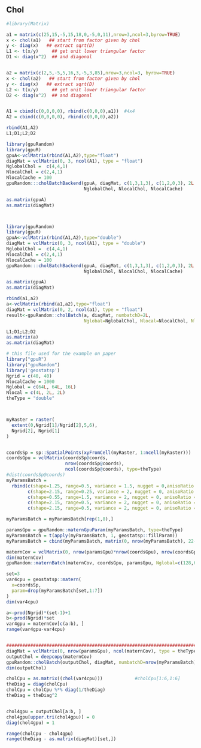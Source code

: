 <!--
%\VignetteEngine{knitr::knitr}
%\VignetteIndexEntry{cholBatch}
-->


## Chol
```r
#library(Matrix)

```


```r
a1 = matrix(c(25,15,-5,15,18,0,-5,0,11),nrow=3,ncol=3,byrow=TRUE)
x <- chol(a1)   ## start from factor given by chol
y <- diag(x)   ## extract sqrt(D)
L1 <- t(x/y)     ## get unit lower triangular factor
D1 <- diag(x^2)  ## and diagonal


a2 = matrix(c(2,5,-5,5,16,3,-5,3,85),nrow=3,ncol=3, byrow=TRUE)
x <- chol(a2)   ## start from factor given by chol
y <- diag(x)   ## extract sqrt(D)
L2 <- t(x/y)     ## get unit lower triangular factor
D2 <- diag(x^2)  ## and diagonal


A1 = cbind(c(0,0,0,0), rbind(c(0,0,0),a1))  #4x4
A2 = cbind(c(0,0,0,0), rbind(c(0,0,0),a2))

rbind(A1,A2)
L1;D1;L2;D2
```

```r
library(gpuRandom)
library(gpuR)
gpuA<-vclMatrix(rbind(A1,A2),type="float")
diagMat = vclMatrix(0, 3, ncol(A1), type = "float")
NglobalChol =  c(4,4,1)
NlocalChol = c(2,4,1)
NlocalCache = 100
gpuRandom:::cholBatchBackend(gpuA, diagMat, c(1,3,1,3), c(1,2,0,3), 2L,
                             NglobalChol, NlocalChol, NlocalCache)

as.matrix(gpuA)
as.matrix(diagMat)



library(gpuRandom)
library(gpuR)
gpuA<-vclMatrix(rbind(A1,A2),type="double")
diagMat = vclMatrix(0, 3, ncol(A1), type = "double")
NglobalChol =  c(4,4,1)
NlocalChol = c(2,4,1)
NlocalCache = 100
gpuRandom:::cholBatchBackend(gpuA, diagMat, c(1,3,1,3), c(1,2,0,3), 2L,
                             NglobalChol, NlocalChol, NlocalCache)

as.matrix(gpuA)
as.matrix(diagMat)
```


```r
rbind(a1,a2)
a<-vclMatrix(rbind(a1,a2),type="float")
diagMat = vclMatrix(0, 2, ncol(a1), type = "float")
result<-gpuRandom::cholBatch(a, diagMat, numbatchD=2L,
                             Nglobal=NglobalChol, Nlocal=NlocalChol, NlocalCache=NlocalCache)

L1;D1;L2;D2
as.matrix(a)
as.matrix(diagMat)
```






```r
# this file used for the example on paper
library("gpuR")
library("gpuRandom")
library('geostatsp')
Ngrid = c(40, 40)
NlocalCache = 1000
Nglobal = c(64L, 64L, 16L)
Nlocal = c(4L, 2L, 2L)
theType = "double"



myRaster = raster(
  extent(0,Ngrid[1]/Ngrid[2],5,6),
  Ngrid[2], Ngrid[1]
)


coordsSp = sp::SpatialPoints(xyFromCell(myRaster, 1:ncell(myRaster)))
coordsGpu = vclMatrix(coordsSp@coords, 
                      nrow(coordsSp@coords), 
                      ncol(coordsSp@coords), type=theType)
#dist(coordsSp@coords)
myParamsBatch = 
  rbind(c(shape=1.25, range=0.5, variance = 1.5, nugget = 0,anisoRatio = 1, anisoAngleRadians = 0),
        c(shape=2.15, range=0.25, variance = 2, nugget = 0, anisoRatio = 4, anisoAngleRadians = pi/7),
        c(shape=0.55, range=1.5, variance = 2, nugget = 0, anisoRatio = 4, anisoAngleRadians = pi/7),
        c(shape=2.15, range=0.5, variance = 2, nugget = 0, anisoRatio = 4, anisoAngleRadians = -pi/7),
        c(shape=2.15, range=0.5, variance = 2, nugget = 0, anisoRatio = 2, anisoAngleRadians = pi/4))

myParamsBatch = myParamsBatch[rep(1,8),]

paramsGpu = gpuRandom::maternGpuParam(myParamsBatch, type=theType)
myParamsBatch = t(apply(myParamsBatch, 1, geostatsp::fillParam))
myParamsBatch = cbind(myParamsBatch, matrix(0, nrow(myParamsBatch), 22-ncol(myParamsBatch)))

maternCov = vclMatrix(0, nrow(paramsGpu)*nrow(coordsGpu), nrow(coordsGpu),type=theType)
dim(maternCov)
gpuRandom::maternBatch(maternCov, coordsGpu, paramsGpu, Nglobal=c(128,64,16), Nlocal=c(4,4,4))

set=3
var4cpu = geostatsp::matern(
  x=coordsSp,
  param=drop(myParamsBatch[set,1:7])
)
dim(var4cpu)

a<-prod(Ngrid)*(set-1)+1
b<-prod(Ngrid)*set
var4gpu = maternCov[c(a:b), ]
range(var4gpu-var4cpu)


###########################################################################################################
diagMat = vclMatrix(0, nrow(paramsGpu), ncol(maternCov), type = theType)
outputChol = deepcopy(maternCov)
gpuRandom::cholBatch(outputChol, diagMat, numbatchD=nrow(myParamsBatch), Nglobal = c(64,16,1), Nlocal = c(16,16,1),NlocalCache = 3000)
dim(outputChol)

cholCpu = as.matrix((chol(var4cpu)))            #cholCpu[1:6,1:6]
theDiag = diag(cholCpu)
cholCpu = cholCpu %*% diag(1/theDiag)
theDiag = theDiag^2


chol4gpu = outputChol[a:b, ]
chol4gpu[upper.tri(chol4gpu)] = 0
diag(chol4gpu) = 1

range(cholCpu - chol4gpu)
range(theDiag - as.matrix(diagMat)[set,])




```









